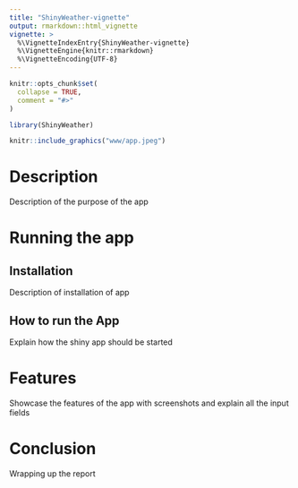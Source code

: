```yaml
---
title: "ShinyWeather-vignette"
output: rmarkdown::html_vignette
vignette: >
  %\VignetteIndexEntry{ShinyWeather-vignette}
  %\VignetteEngine{knitr::rmarkdown}
  %\VignetteEncoding{UTF-8}
---
```


```r
knitr::opts_chunk$set(
  collapse = TRUE,
  comment = "#>"
)
```

```r
library(ShinyWeather)
```


```r
knitr::include_graphics("www/app.jpeg") 
```

# Description

Description of the purpose of the app

# Running the app

## Installation

Description of installation of app

## How to run the App

Explain how the shiny app should be started


# Features

Showcase the features of the app with screenshots and explain all the input fields

# Conclusion

Wrapping up the report

